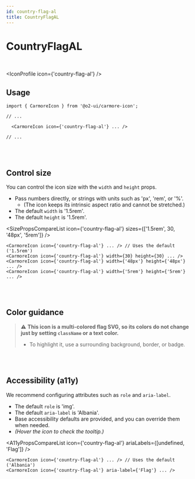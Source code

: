 ```yaml
---
id: country-flag-al
title: CountryFlagAL
---
```




# CountryFlagAL

<br />

<IconProfile icon={'country-flag-al'} />

## Usage

```tsx
import { CarmoreIcon } from '@o2-ui/carmore-icon';

// ...

  <CarmoreIcon icon={'country-flag-al'} ... />

// ...
```

<br />
<br />

## Control size

You can control the icon size with the `width` and `height` props.

- Pass numbers directly, or strings with units such as 'px', 'rem', or '%'.
  - (The icon keeps its intrinsic aspect ratio and cannot be stretched.)
- The default `width` is '1.5rem'.
- The default `height` is '1.5rem'.

<SizePropsCompareList icon={'country-flag-al'} sizes={['1.5rem', 30, '48px', '5rem']} />

```tsx
<CarmoreIcon icon={'country-flag-al'} ... /> // Uses the default ('1.5rem')
<CarmoreIcon icon={'country-flag-al'} width={30} height={30} ... />
<CarmoreIcon icon={'country-flag-al'} width={'48px'} height={'48px'} ... />
<CarmoreIcon icon={'country-flag-al'} width={'5rem'} height={'5rem'} ... />
```

<br />
<br />

## Color guidance

> ⚠️ <b>This icon is a multi-colored flag SVG, so its colors do not change just by setting `className` or a text color.</b>
>
> - To highlight it, use a surrounding background, border, or badge.

<br />
<br />

## Accessibility (a11y)

We recommend configuring attributes such as `role` and `aria-label`.

- The default `role` is 'img'.
- The default `aria-label` is 'Albania'.
- Base accessibility defaults are provided, and you can override them when needed.
- _(Hover the icon to check the tooltip.)_

<A11yPropsCompareList icon={'country-flag-al'} ariaLabels={[undefined, 'Flag']} />

```tsx
<CarmoreIcon icon={'country-flag-al'} ... /> // Uses the default ('Albania')
<CarmoreIcon icon={'country-flag-al'} aria-label={'Flag'} ... />
```
